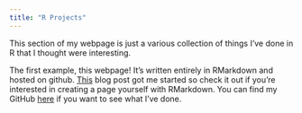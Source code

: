 ```yaml
---
title: "R Projects"
---
```


This section of my webpage is just a various collection of things I've done in R that I thought were interesting.  

The first example, this webpage!  It's written entirely in RMarkdown and hosted on github.  [This](http://nickstrayer.me/RMarkdown_Sites_tutorial/) blog post got me started so check it out if you're interested in creating a page yourself with RMarkdown.  You can find my GitHub [here](https://github.com/darrelrobinson) if you want to see what I've done.  


